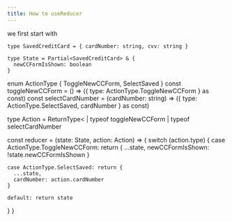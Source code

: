 ```yaml
---
title: How to useReducer
---
```


we first start with 
```
type SavedCreditCard = { cardNumber: string, cvv: string }

type State = Partial<SavedCreditCard> & {
  newCCFormIsShown: boolean
}
```
enum ActionType { ToggleNewCCForm, SelectSaved }
const toggleNewCCForm = () =>
  ({ type: ActionType.ToggleNewCCForm } as const)
const selectCardNumber = (cardNumber: string) =>
  ({ type: ActionType.SelectSaved, cardNumber } as const)

type Action = ReturnType<
| typeof toggleNewCCForm
| typeof selectCardNumber
>

const reducer = (state: State, action: Action) => {
  switch (action.type) {
    case ActionType.ToggleNewCCForm: return {
      ...state,
      newCCFormIsShown: !state.newCCFormIsShown
    }

    case ActionType.SelectSaved: return {
      ...state,
      cardNumber: action.cardNumber
    }

    default: return state
  }
}